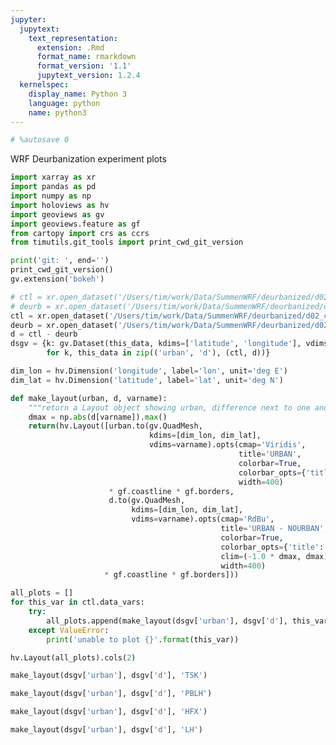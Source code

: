 ```yaml
---
jupyter:
  jupytext:
    text_representation:
      extension: .Rmd
      format_name: rmarkdown
      format_version: '1.1'
      jupytext_version: 1.2.4
  kernelspec:
    display_name: Python 3
    language: python
    name: python3
---
```


```python
# %autosave 0
```

WRF Deurbanization experiment plots

```python
import xarray as xr
import pandas as pd
import numpy as np
import holoviews as hv
import geoviews as gv
import geoviews.feature as gf
from cartopy import crs as ccrs
from timutils.git_tools import print_cwd_git_version
```

```python
print('git: ', end='')
print_cwd_git_version()
gv.extension('bokeh')
```

```python
# ctl = xr.open_dataset('/Users/tim/work/Data/SummenWRF/deurbanized/d02_ctl_mean_vals.nc')
# deurb = xr.open_dataset('/Users/tim/work/Data/SummenWRF/deurbanized/d02_deurb_mean_vals.nc')
ctl = xr.open_dataset('/Users/tim/work/Data/SummenWRF/deurbanized/d02_ctl_10day_mean_vals.nc')
deurb = xr.open_dataset('/Users/tim/work/Data/SummenWRF/deurbanized/d02_deurb_10day_mean_vals.nc')
d = ctl - deurb
dsgv = {k: gv.Dataset(this_data, kdims=['latitude', 'longitude'], vdims=list(ctl.data_vars))
        for k, this_data in zip(('urban', 'd'), (ctl, d))}
```

```python
dim_lon = hv.Dimension('longitude', label='lon', unit='deg E')
dim_lat = hv.Dimension('latitude', label='lat', unit='deg N')
```

```python
def make_layout(urban, d, varname):
    """return a Layout object showing urban, difference next to one another"""
    dmax = np.abs(d[varname]).max()
    return(hv.Layout([urban.to(gv.QuadMesh, 
                               kdims=[dim_lon, dim_lat], 
                               vdims=varname).opts(cmap='Viridis', 
                                                   title='URBAN', 
                                                   colorbar=True,
                                                   colorbar_opts={'title':varname},
                                                   width=400)
                      * gf.coastline * gf.borders,
                      d.to(gv.QuadMesh, 
                           kdims=[dim_lon, dim_lat], 
                           vdims=varname).opts(cmap='RdBu', 
                                               title='URBAN - NOURBAN', 
                                               colorbar=True,
                                               colorbar_opts={'title':'d{}'.format(varname)},
                                               clim=(-1.0 * dmax, dmax),
                                               width=400)
                     * gf.coastline * gf.borders]))
```

```python
all_plots = []
for this_var in ctl.data_vars:
    try:
        all_plots.append(make_layout(dsgv['urban'], dsgv['d'], this_var))
    except ValueError:
        print('unable to plot {}'.format(this_var))
```

```python
hv.Layout(all_plots).cols(2)
```

```python
make_layout(dsgv['urban'], dsgv['d'], 'TSK')
```

```python
make_layout(dsgv['urban'], dsgv['d'], 'PBLH')
```

```python
make_layout(dsgv['urban'], dsgv['d'], 'HFX')
```

```python
make_layout(dsgv['urban'], dsgv['d'], 'LH')
```
